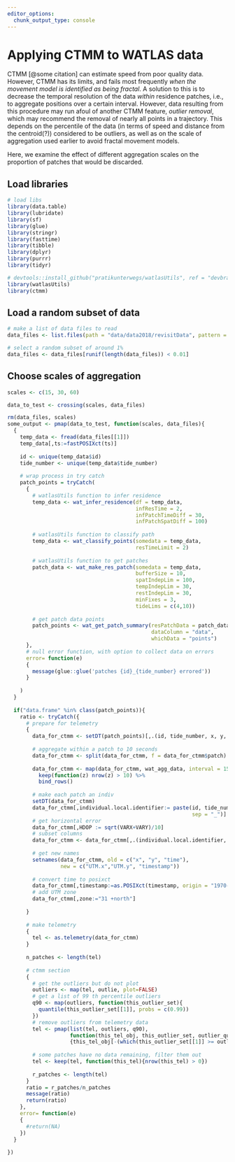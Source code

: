 ```yaml
---
editor_options: 
  chunk_output_type: console
---
```


# Applying CTMM to WATLAS data

CTMM [@some citation] can estimate speed from poor quality data. However, CTMM has its limits, and fails most frequently _when the movement model is identified as being fractal_. A solution to this is to decrease the temporal resolution of the data _within_ residence patches, i.e., to aggregate positions over a certain interval. However, data resulting from this procedure may run afoul of another CTMM feature, _outlier removal_, which may recommend the removal of nearly all points in a trajectory. This depends on the percentile of the data (in terms of speed and distance from the centroid(?)) considered to be outliers, as well as on the scale of aggregation used earlier to avoid fractal movement models.

Here, we examine the effect of different aggregation scales on the proportion of patches that would be discarded.

## Load libraries

```r
# load libs
library(data.table)
library(lubridate)
library(sf)
library(glue)
library(stringr)
library(fasttime)
library(tibble)
library(dplyr)
library(purrr)
library(tidyr)

# devtools::install_github("pratikunterwegs/watlasUtils", ref = "devbranch")
library(watlasUtils)
library(ctmm)
```

## Load a random subset of data

```r
# make a list of data files to read
data_files <- list.files(path = "data/data2018/revisitData", pattern = "_revisit.csv", full.names = TRUE)

# select a random subset of around 1%
data_files <- data_files[runif(length(data_files)) < 0.01]
```

## Choose scales of aggregation

```r
scales <- c(15, 30, 60)

data_to_test <- crossing(scales, data_files)
```

```r
rm(data_files, scales)
some_output <- pmap(data_to_test, function(scales, data_files){
  {
    temp_data <- fread(data_files[[1]])
    temp_data[,ts:=fastPOSIXct(ts)]
    
    id <- unique(temp_data$id)
    tide_number <- unique(temp_data$tide_number)
    
    # wrap process in try catch
    patch_points = tryCatch(
      {
        # watlasUtils function to infer residence
        temp_data <- wat_infer_residence(df = temp_data,
                                         infResTime = 2,
                                         infPatchTimeDiff = 30,
                                         infPatchSpatDiff = 100)
        
        # watlasUtils function to classify path
        temp_data <- wat_classify_points(somedata = temp_data,
                                         resTimeLimit = 2)
        
        # watlasUtils function to get patches
        patch_data <- wat_make_res_patch(somedata = temp_data,
                                         bufferSize = 10,
                                         spatIndepLim = 100,
                                         tempIndepLim = 30,
                                         restIndepLim = 30,
                                         minFixes = 3,
                                         tideLims = c(4,10))
        
        # get patch data points
        patch_points <- wat_get_patch_summary(resPatchData = patch_data,
                                              dataColumn = "data",
                                              whichData = "points")
      },
      # null error function, with option to collect data on errors
      error= function(e)
      {
        message(glue::glue('patches {id}_{tide_number} errored'))
      }
      
    )
  }
  
  if("data.frame" %in% class(patch_points)){
    ratio <- tryCatch({
      # prepare for telemetry
      {
        data_for_ctmm <- setDT(patch_points)[,.(id, tide_number, x, y, patch, time, VARX, VARY)]
        
        # aggregate within a patch to 10 seconds
        data_for_ctmm <- split(data_for_ctmm, f = data_for_ctmm$patch)
        
        data_for_ctmm <- map(data_for_ctmm, wat_agg_data, interval = 15) %>%
          keep(function(z) nrow(z) > 10) %>% 
          bind_rows()
        
        # make each patch an indiv
        setDT(data_for_ctmm)
        data_for_ctmm[,individual.local.identifier:= paste(id, tide_number, patch,
                                                           sep = "_")]
        # get horizontal error
        data_for_ctmm[,HDOP := sqrt(VARX+VARY)/10]
        # subset columns
        data_for_ctmm <- data_for_ctmm[,.(individual.local.identifier, time, x, y, HDOP)]
        
        # get new names
        setnames(data_for_ctmm, old = c("x", "y", "time"), 
                 new = c("UTM.x","UTM.y", "timestamp"))
        
        # convert time to posixct
        data_for_ctmm[,timestamp:=as.POSIXct(timestamp, origin = "1970-01-01")]
        # add UTM zone
        data_for_ctmm[,zone:="31 +north"]
        
      }
      
      # make telemetry
      {
        tel <- as.telemetry(data_for_ctmm)
      }
      
      n_patches <- length(tel)
      
      # ctmm section
      {
        # get the outliers but do not plot
        outliers <- map(tel, outlie, plot=FALSE)
        # get a list of 99 th percentile outliers
        q90 <- map(outliers, function(this_outlier_set){
          quantile(this_outlier_set[[1]], probs = c(0.99))
        })
        # remove outliers from telemetry data
        tel <- pmap(list(tel, outliers, q90), 
                    function(this_tel_obj, this_outlier_set, outlier_quantile) 
                    {this_tel_obj[-(which(this_outlier_set[[1]] >= outlier_quantile)),]})
        
        # some patches have no data remaining, filter them out
        tel <- keep(tel, function(this_tel){nrow(this_tel) > 0})
        
        r_patches <- length(tel)
      }
      ratio = r_patches/n_patches
      message(ratio)
      return(ratio)
    },
    error= function(e)
    {
      #return(NA)
    })
  }
  
})

```

